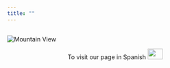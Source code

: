 ```yaml
---
title: ""
---
```


<h2> </h2>

<img src="imagenes/medellin_esp.png" alt="Mountain View">

<center>
To visit our page in Spanish
<a href="https://rdaymedellin.github.io/index.html"><img border="0" src="imagenes/ing.png" width="35" height="25"></a>
</center>